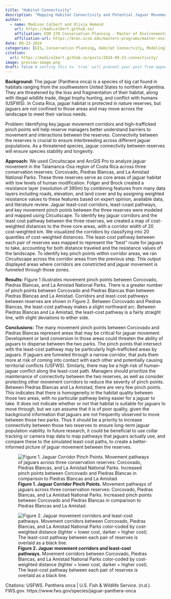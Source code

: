 ```yaml
---
title: "Habitat Connectivity"
description: "Mapping Habitat Connectivity and Potential Jaguar Movement Pathways in Costa Rica using Circuitscape"
author:
  - name: Madison Calbert and Olivia Hemond
    url: https://madicalbert.github.io/
    affiliation: ESM 270 Conservation Planning - Master of Environmental Science & Management Program @ The Bren School (UCSB)
    affiliation-url: https://bren.ucsb.edu/masters-programs/master-environmental-science-and-management 
date: 09-23-2024
categories: [GIS, Conservation Planning, Habitat Connectvity, Modeling] 
citation: 
  url: https://madicalbert.github.io/posts/2024-09-23-connectivity/ 
image: preview-image.png
draft: false # setting this to `true` will prevent your post from appearing on your listing page until you're ready!
---
```


**Background:** The jaguar (Panthera onca) is a species of big cat found in habitats ranging from the southwestern United States to northern Argentina. They are threatened by the loss and fragmentation of their habitat, along with illegal wildlife trade, illegal trophy hunting, and conflict with humans (USFWS). In Costa Rica, jaguar habitat is protected in nature reserves, but jaguars are not confined to those areas and may move across the landscape to meet their various needs.

Problem: Identifying key jaguar movement corridors and high-trafficked pinch points will help reserve managers better understand barriers to movement and interactions between the reserves. Connectivity between the reserves is crucial to ensure interbreeding across different jaguar populations. As a threatened species, jaguar connectivity between reserves will ensure species stability and longevity.

**Approach:** We used Circuitscape and ArcGIS Pro to analyze jaguar movement in the Talamanca-Osa region of Costa Rica across three conservation reserves: Corcovado, Piedras Blancas, and La Amistad National Parks. These three reserves serve as core areas of jaguar habitat with low levels of human modification. Folger and Brock created a resistance layer (resolution of 390m) by combining features from many data layers including roads, elevation, and land cover and by assigning weighted resistance values to these features based on expert opinion, available data, and literature review. Jaguar least-cost corridors, least-coast pathways, and key movement pinch points between the three reserves were modeled and mapped using Circuitscape. To identify key jaguar corridors and the least cost pathway between the three reserves, we created a map of cost-weighted distances to the three core areas, with a corridor width of 20 cost-weighted km. We visualized the corridors by classifying into 20 quantiles of cost-weighted distances. The least-cost pathway between each pair of reserves was mapped to represent the “best” route for jaguars to take, accounting for both distance traveled and the resistance values of the landscape. To identify key pinch points within corridor areas, we ran Circuitscape across the corridor areas from the previous step. This output displayed areas where corridors are constricted and jaguar movement is funneled through those zones.

**Results:** Figure 1 illustrates movement pinch points between Corcovado, Piedras Blancas, and La Amistad National Parks. There is a greater number of pinch points between Corcovado and Piedras Blancas than between Piedras Blancas and La Amistad. Corridors and least-cost pathways between reserves are shown in Figure 2. Between Corcovado and Piedras Blancas, the least-cost pathway makes a slight northward arc. Between Piedras Blancas and La Amistad, the least-cost pathway is a fairly straight line, with slight deviations to either side.

**Conclusions:** The many movement pinch points between Corcovado and Piedras Blancas represent areas that may be critical for jaguar movement. Development or land conversion in those areas could threaten the ability of jaguars to disperse between the two parks. The pinch points that intersect with the least-cost pathway may be particularly high-trafficked areas by jaguars. If jaguars are funneled through a narrow corridor, that puts them more at risk of coming into contact with each other and potentially causing territorial conflicts (USFWS). Similarly, there may be a high risk of human-jaguar conflict along the least-cost path. Managers should prioritize the maintenance of connectivity between the two reserves, as well as consider protecting other movement corridors to reduce the severity of pinch points. Between Piedras Blancas and La Amistad, there are very few pinch points. This indicates that there is homogeneity in the habitat quality between those two areas, with no particular pathway being easier for a jaguar to take. It does not indicate whether or not that habitat is suitable for jaguars to move through, but we can assume that it is of poor quality, given the background information that jaguars are not frequently observed to move between those two parks. Thus it should be a priority to increase connectivity between those two reserves to ensure long-term jaguar population viability. In future research, it could be beneficial to use collar tracking or camera trap data to map pathways that jaguars actually use, and compare these to the simulated least-cost paths, to create a better-informed picture of jaguar movement between the reserves.

![**Figure 1. Jaguar Corridor Pinch Points.** Movement pathways of jaguars across three conservation reserves: Corcovado, Piedras Blancas, and La Amistad National Parks. Increased pinch points between Corcovado and Piedras Blancas in comparison to Piedras Blancas and La Amistad.](figures/figure1.jpg)

![**Figure 2. Jaguar movement corridors and least-cost pathways.** Movement corridors between Corcovado, Piedras Blancas, and La Amistad National Parks color-coded by cost-weighted distance (lighter = lower cost, darker = higher cost). The least-cost pathway between each pair of reserves is overlaid as a black line.](figures/figure2.jpg)

Citations: USFWS. Panthera onca \| U.S. Fish & Wildlife Service. (n.d.). FWS.gov. https://www.fws.gov/species/jaguar-panthera-onca
